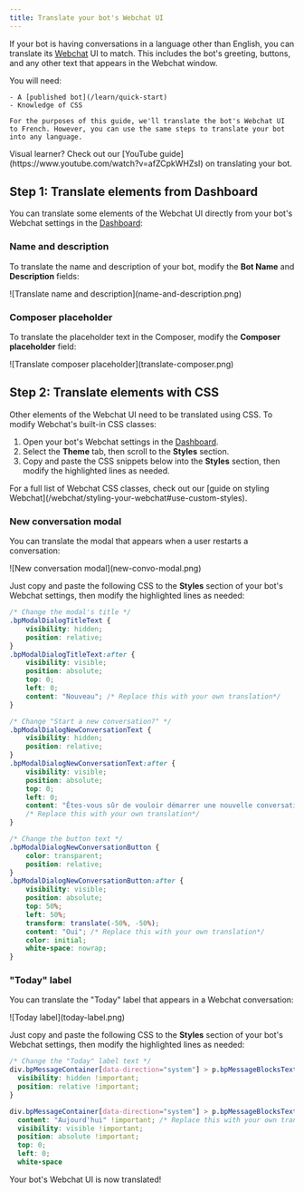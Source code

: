 ```yaml
---
title: Translate your bot's Webchat UI
---
```



If your bot is having conversations in a language other than English, you can translate its [Webchat](/webchat/) UI to match. This includes the bot's greeting, buttons, and any other text that appears in the Webchat window.

<Info>
    You will need:

    - A [published bot](/learn/quick-start)
    - Knowledge of CSS
    
    For the purposes of this guide, we'll translate the bot's Webchat UI to French. However, you can use the same steps to translate your bot into any language.
</Info>

<Tip>
    Visual learner? Check out our [YouTube guide](https://www.youtube.com/watch?v=afZCpkWHZsI) on translating your bot.
</Tip>

## Step 1: Translate elements from Dashboard

You can translate some elements of the Webchat UI directly from your bot's Webchat settings in the [Dashboard](/guides/dashboard):

### Name and description

To translate the name and description of your bot, modify the **Bot Name** and **Description** fields:

<Frame>
![Translate name and description](name-and-description.png)
</Frame>

### Composer placeholder

To translate the placeholder text in the Composer, modify the **Composer placeholder** field:

<Frame>
![Translate composer placeholder](translate-composer.png)
</Frame>

## Step 2: Translate elements with CSS

Other elements of the Webchat UI need to be translated using CSS. To modify Webchat's built-in CSS classes:

1. Open your bot's Webchat settings in the [Dashboard](/guides/dashboard).
2. Select the **Theme** tab, then scroll to the **Styles** section.
3. Copy and paste the CSS snippets below into the **Styles** section, then modify the highlighted lines as needed.

<Tip>
    For a full list of Webchat CSS classes, check out our [guide on styling Webchat](/webchat/styling-your-webchat#use-custom-styles).
</Tip>


### New conversation modal

You can translate the modal that appears when a user restarts a conversation:

<Frame>
![New conversation modal](new-convo-modal.png)    
</Frame>

Just copy and paste the following CSS to the **Styles** section of your bot's Webchat settings, then modify the highlighted lines as needed:

```css [expandable] {11, 24-25, 39}
/* Change the modal's title */
.bpModalDialogTitleText {
    visibility: hidden;
    position: relative;
}
.bpModalDialogTitleText:after {
    visibility: visible;
    position: absolute;
    top: 0;
    left: 0;
    content: "Nouveau"; /* Replace this with your own translation*/
}

/* Change "Start a new conversation?" */
.bpModalDialogNewConversationText {
    visibility: hidden;
    position: relative;
}
.bpModalDialogNewConversationText:after {
    visibility: visible;
    position: absolute;
    top: 0;
    left: 0;
    content: "Êtes-vous sûr de vouloir démarrer une nouvelle conversation?";
    /* Replace this with your own translation*/
}

/* Change the button text */
.bpModalDialogNewConversationButton {
    color: transparent;
    position: relative;
}
.bpModalDialogNewConversationButton:after {
    visibility: visible;
    position: absolute;
    top: 50%;
    left: 50%;
    transform: translate(-50%, -50%);
    content: "Oui"; /* Replace this with your own translation*/
    color: initial;
    white-space: nowrap;
}
```

### "Today" label

You can translate the "Today" label that appears in a Webchat conversation:

<Frame>
![Today label](today-label.png)
</Frame>

Just copy and paste the following CSS to the **Styles** section of your bot's Webchat settings, then modify the highlighted lines as needed:

```css [expandable] {8}
/* Change the "Today" label text */
div.bpMessageContainer[data-direction="system"] > p.bpMessageBlocksTextText {
  visibility: hidden !important;
  position: relative !important;
}

div.bpMessageContainer[data-direction="system"] > p.bpMessageBlocksTextText::before {
  content: "Aujourd'hui" !important; /* Replace this with your own translation*/
  visibility: visible !important;
  position: absolute !important;
  top: 0;
  left: 0;
  white-space
```

<Check>
    Your bot's Webchat UI is now translated!
</Check>